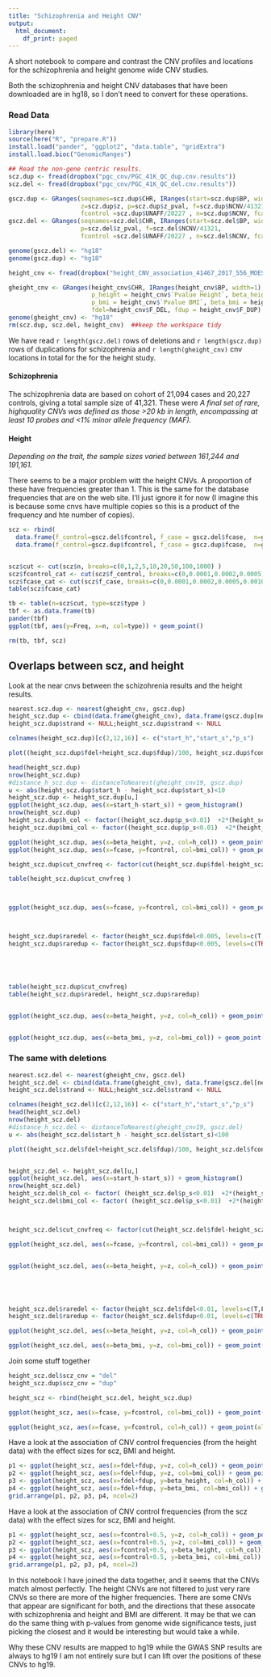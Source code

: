 ```yaml
---
title: "Schizophrenia and Height CNV"
output:
  html_document:
    df_print: paged
---
```




A short notebook to compare and contrast the CNV profiles and locations for the schizophrenia and 
height genome wide CNV studies.

Both the schizophrenia and height CNV databases that have been downloaded are in hg18, so I don't 
need to convert for these operations.


### Read Data

```r
library(here)
source(here("R", "prepare.R"))
install.load("pander", "ggplot2", "data.table", "gridExtra")
install.load.bioc("GenomicRanges") 

## Read the non-gene centric results.
scz.dup <- fread(dropbox("pgc_cnv/PGC_41K_QC_dup.cnv.results"))
scz.del <- fread(dropbox("pgc_cnv/PGC_41K_QC_del.cnv.results"))

gscz.dup <- GRanges(seqnames=scz.dup$CHR, IRanges(start=scz.dup$BP, width=1), 
                    z=scz.dup$z, p=scz.dup$z_pval, f=scz.dup$NCNV/41321, 
                    fcontrol =scz.dup$UNAFF/20227 , n=scz.dup$NCNV, fcase = scz.dup$AFF/21094)
gscz.del <- GRanges(seqnames=scz.del$CHR, IRanges(start=scz.del$BP, width=1), z=scz.del$z, 
                    p=scz.del$z_pval, f=scz.del$NCNV/41321, 
                    fcontrol =scz.del$UNAFF/20227 , n=scz.del$NCNV, fcase = scz.del$AFF/21094)

genome(gscz.del) <- "hg18"
genome(gscz.dup) <- "hg18"

height_cnv <- fread(dropbox("height_CNV_association_41467_2017_556_MOESM2_ESM.csv"))

gheight_cnv <- GRanges(height_cnv$CHR, IRanges(height_cnv$BP, width=1), 
                       p_height = height_cnv$`Pvalue Height`, beta_height= height_cnv$`Beta Height`, 
                       p_bmi = height_cnv$`Pvalue BMI`, beta_bmi = height_cnv$`Beta BMI`, 
                       fdel=height_cnv$F_DEL, fdup = height_cnv$F_DUP)
genome(gheight_cnv) <- "hg18"
rm(scz.dup, scz.del, height_cnv)  ##keep the workspace tidy

```

We have read `r length(gscz.del)` rows of deletions and `r length(gscz.dup)` rows of duplications for 
schizophrenia and `r length(gheight_cnv)` cnv locations in total for the for the height study.

#### Schizophrenia

The schizophrenia data are based on cohort of 21,094 cases and 20,227 controls, giving a total sample 
size of 41,321. These were *A final set of rare, highquality CNVs was defined as those >20 kb in length, encompassing at
least 10 probes and <1% minor allele frequency (MAF). *

#### Height

*Depending on the trait, the sample sizes varied between 161,244 and 191,161.*

There seems to be a major problem witt the height CNVs.  A proportion of these have frequencies greater than 1.   This is the same for the database frequencies that are on the web site.  I'll just ignore it for now (I imagine this is because some cnvs have multiple copies so this is a product of the frequency and hte number of copies).



```r

scz <- rbind(
  data.frame(f_control=gscz.del$fcontrol, f_case = gscz.del$fcase,  n=gscz.del$n, type="del"),
  data.frame(f_control=gscz.dup$fcontrol, f_case = gscz.dup$fcase,  n=gscz.dup$n, type="dup"))


scz$cut <- cut(scz$n, breaks=c(0,1,2,5,10,20,50,100,1000) )
scz$fcontrol_cat <- cut(scz$f_control, breaks=c(0,0.0001,0.0002,0.0005,0.0010,0.0020,0.0050,0.0100,1000) )
scz$fcase_cat <- cut(scz$f_case, breaks=c(0,0.0001,0.0002,0.0005,0.0010,0.0020,0.0050,0.0100,1000) )
table(scz$fcase_cat)

tb <- table(n=scz$cut, type=scz$type )
tbf <- as.data.frame(tb)
pander(tbf)
ggplot(tbf, aes(y=Freq, x=n, col=type)) + geom_point()

rm(tb, tbf, scz)
```

## Overlaps between scz, and height

Look at the near cnvs between the schizohrenia results and the height results.


```r
nearest.scz.dup <- nearest(gheight_cnv, gscz.dup)
height_scz.dup <- cbind(data.frame(gheight_cnv), data.frame(gscz.dup[nearest.scz.dup]) )
height_scz.dup$strand <- NULL;height_scz.dup$strand <- NULL

colnames(height_scz.dup)[c(2,12,16)] <- c("start_h","start_s","p_s")

plot((height_scz.dup$fdel+height_scz.dup$fdup)/100, height_scz.dup$fcontrol, xlim=c(0,0.02), ylim=c(0,0.02))

head(height_scz.dup)
nrow(height_scz.dup)
#distance_h_scz.dup <- distanceToNearest(gheight_cnv19, gscz.dup)
u <- abs(height_scz.dup$start_h - height_scz.dup$start_s)<10
height_scz.dup <- height_scz.dup[u,]
ggplot(height_scz.dup, aes(x=start_h-start_s)) + geom_histogram()
nrow(height_scz.dup)
height_scz.dup$h_col <- factor((height_scz.dup$p_s<0.01)  +2*(height_scz.dup$p_h<0.01), labels=c("NS", "S sig", "H sig", "H&S sig"))
height_scz.dup$bmi_col <- factor((height_scz.dup$p_s<0.01)  +2*(height_scz.dup$p_bmi<0.01), labels=c("NS", "S sig", "BMI sig", "BMI&S sig"))

ggplot(height_scz.dup, aes(x=beta_height, y=z, col=h_col)) + geom_point(alpha=0.1) + theme(legend.title=element_blank()) + guides(colour = guide_legend(override.aes = list(alpha = 1)))
ggplot(height_scz.dup, aes(x=fcase, y=fcontrol, col=bmi_col)) + geom_point(alpha=0.05) + theme(legend.title=element_blank()) + guides(colour = guide_legend(override.aes = list(alpha = 1))) 

height_scz.dup$cut_cnvfreq <- factor(cut(height_scz.dup$fdel-height_scz.dup$fdup, c(-100,-0.01,0.01,100)), labels = c("del+", "equal", "dup+"))

table(height_scz.dup$cut_cnvfreq )



ggplot(height_scz.dup, aes(x=fcase, y=fcontrol, col=bmi_col)) + geom_point(alpha=0.05) + theme(legend.title=element_blank()) + guides(colour = guide_legend(override.aes = list(alpha = 1))) +facet_wrap(~cut_cnvfreq, scales="free")



height_scz.dup$raredel <- factor(height_scz.dup$fdel<0.005, levels=c(T,F), labels=c("rare del", "common del"))
height_scz.dup$raredup <- factor(height_scz.dup$fdup<0.005, levels=c(TRUE, FALSE), labels=c("rare dup", "common dup"))





table(height_scz.dup$cut_cnvfreq)
table(height_scz.dup$raredel, height_scz.dup$raredup)


ggplot(height_scz.dup, aes(x=beta_height, y=z, col=h_col)) + geom_point(alpha=0.05) + theme(legend.title=element_blank()) + guides(colour = guide_legend(override.aes = list(alpha = 1))) + facet_grid(raredel~raredup)


ggplot(height_scz.dup, aes(x=beta_bmi, y=z, col=bmi_col)) + geom_point(alpha=0.05) + theme(legend.title=element_blank()) + guides(colour = guide_legend(override.aes = list(alpha = 1))) + facet_grid(raredel~raredup) 


```

### The same with deletions


```r
nearest.scz.del <- nearest(gheight_cnv, gscz.del)
height_scz.del <- cbind(data.frame(gheight_cnv), data.frame(gscz.del[nearest.scz.del]) )
height_scz.del$strand <- NULL;height_scz.del$strand <- NULL

colnames(height_scz.del)[c(2,12,16)] <- c("start_h","start_s","p_s")
head(height_scz.del)
nrow(height_scz.del)
#distance_h_scz.del <- distanceToNearest(gheight_cnv19, gscz.del)
u <- abs(height_scz.del$start_h - height_scz.del$start_s)<100

plot((height_scz.del$fdel+height_scz.del$fdup)/100, height_scz.del$fcontrol, xlim=c(0,0.02), ylim=c(0,0.02))


height_scz.del <- height_scz.del[u,]
ggplot(height_scz.del, aes(x=start_h-start_s)) + geom_histogram()
nrow(height_scz.del)
height_scz.del$h_col <- factor( (height_scz.del$p_s<0.01)  +2*(height_scz.del$p_h<0.01), labels=c("NS", "S sig", "H sig", "H&S sig"))
height_scz.del$bmi_col <- factor( (height_scz.del$p_s<0.01)  +2*(height_scz.del$p_bmi<0.01), labels=c("NS", "S sig", "BMI sig", "BMI&S sig"))



height_scz.del$cut_cnvfreq <- factor(cut(height_scz.del$fdel-height_scz.del$fdup, c(-100,-0.01,0.01,100)), labels = c("del+", "equal", "dup+"))

ggplot(height_scz.del, aes(x=fcase, y=fcontrol, col=bmi_col)) + geom_point(alpha=0.05) + theme(legend.title=element_blank()) + guides(colour = guide_legend(override.aes = list(alpha = 1))) +facet_wrap(~cut_cnvfreq, scales="free")


ggplot(height_scz.del, aes(x=beta_height, y=z, col=h_col)) + geom_point(alpha=0.06) + theme(legend.title=element_blank()) + guides(colour = guide_legend(override.aes = list(alpha = 1)))





height_scz.del$raredel <- factor(height_scz.del$fdel<0.01, levels=c(T,F), labels=c("rare del", "common del"))
height_scz.del$raredup <- factor(height_scz.del$fdup<0.01, levels=c(TRUE, FALSE), labels=c("rare dup", "common dup"))

ggplot(height_scz.del, aes(x=beta_height, y=z, col=h_col)) + geom_point(alpha=0.06) + theme(legend.title=element_blank()) + guides(colour = guide_legend(override.aes = list(alpha = 1))) + facet_grid(raredel~raredup)

ggplot(height_scz.del, aes(x=beta_bmi, y=z, col=bmi_col)) + geom_point(alpha=0.06) + theme(legend.title=element_blank()) + guides(colour = guide_legend(override.aes = list(alpha = 1))) + facet_grid(raredel~raredup)


```


Join some stuff together




```r
height_scz.del$scz_cnv = "del"
height_scz.dup$scz_cnv = "dup"

height_scz <- rbind(height_scz.del, height_scz.dup)

ggplot(height_scz, aes(x=fcase, y=fcontrol, col=bmi_col)) + geom_point(alpha=0.05) + theme(legend.title=element_blank()) + guides(colour = guide_legend(override.aes = list(alpha = 1))) +facet_grid(scz_cnv~cut_cnvfreq)

ggplot(height_scz, aes(x=fcase, y=fcontrol, col=h_col)) + geom_point(alpha=0.05) + theme(legend.title=element_blank()) + guides(colour = guide_legend(override.aes = list(alpha = 1))) +facet_grid(scz_cnv~cut_cnvfreq)

```
Have a look at the association of CNV control frequencies (from the height data) with the effect sizes for 
scz, BMI and height.  

```r
p1 <- ggplot(height_scz, aes(x=fdel+fdup, y=z, col=h_col)) + geom_point(alpha=0.1)+ scale_x_log10()
p2 <- ggplot(height_scz, aes(x=fdel+fdup, y=z, col=bmi_col)) + geom_point(alpha=0.1)+ scale_x_log10()
p3 <- ggplot(height_scz, aes(x=fdel+fdup, y=beta_height, col=h_col)) + geom_point(alpha=0.05) + scale_x_log10()
p4 <- ggplot(height_scz, aes(x=fdel+fdup, y=beta_bmi, col=bmi_col)) + geom_point(alpha=0.05) + scale_x_log10()
grid.arrange(p1, p2, p3, p4, ncol=2)
```

Have a look at the association of CNV control frequencies (from the scz data) with the effect sizes for 
scz, BMI and height.  

```r
p1 <- ggplot(height_scz, aes(x=fcontrol+0.5, y=z, col=h_col)) + geom_point(alpha=0.1)+ scale_x_log10()
p2 <- ggplot(height_scz, aes(x=fcontrol+0.5, y=z, col=bmi_col)) + geom_point(alpha=0.1)+ scale_x_log10()
p3 <- ggplot(height_scz, aes(x=fcontrol+0.5, y=beta_height, col=h_col)) + geom_point(alpha=0.05) + scale_x_log10()
p4 <- ggplot(height_scz, aes(x=fcontrol+0.5, y=beta_bmi, col=bmi_col)) + geom_point(alpha=0.05) + scale_x_log10()
grid.arrange(p1, p2, p3, p4, ncol=2)
```

In this notebook I have joined the data together, and it seems that the CNVs match almost perfectly.  The height CNVs 
are not filtered to just very rare CNVs so there are more of the higher frequencies.  There are some CNVs that appear are
significant for both, and the directions that these assocate with schizophrenia and height and BMI are different.  It may be that 
we can do the same thing with p-values from genome wide significance tests, just picking the closest and it would be interesting 
but would take a while.

Why these CNV results are mapped to hg19 while the GWAS SNP results are always to hg19 I am not entirely sure but I can lift over the 
positions of these CNVs to hg19.